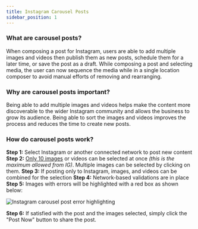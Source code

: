 ```yaml
---
title: Instagram Carousel Posts
sidebar_position: 1
---
```


### **What are carousel posts?**

When composing a post for Instagram, users are able to add multiple images and videos then publish them as new posts, schedule them for a later time, or save the post as a draft. While composing a post and selecting media, the user can now sequence the media while in a single location composer to avoid manual efforts of removing and rearranging.

### **Why are carousel posts important?**

Being able to add multiple images and videos helps make the content more discoverable to the wider Instagram community and allows the business to grow its audience. Being able to sort the images and videos improves the process and reduces the time to create new posts.

### **How do carousel posts work?**

**Step 1:** Select Instagram or another connected network to post new content
**Step 2:** <u>Only 10 images</u> or videos can be selected at once *(this is the maximum allowed from IG)*. Multiple images can be selected by clicking on them.
**Step 3:** If posting only to Instagram, images, and videos can be combined for the selection
**Step 4:** Network-based validations are in place
**Step 5:** Images with errors will be highlighted with a red box as shown below:

![Instagram carousel post error highlighting](/img/social-marketing/instagram-carousel-posts.jpg)

**Step 6:** If satisfied with the post and the images selected, simply click the "Post Now" button to share the post.